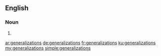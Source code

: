 ==English==

===Noun===
{{head|en|plural}}

# {{plural of|generalization|lang=en|nocat=1}}

[[ar:generalizations]]
[[de:generalizations]]
[[fr:generalizations]]
[[ku:generalizations]]
[[my:generalizations]]
[[simple:generalizations]]